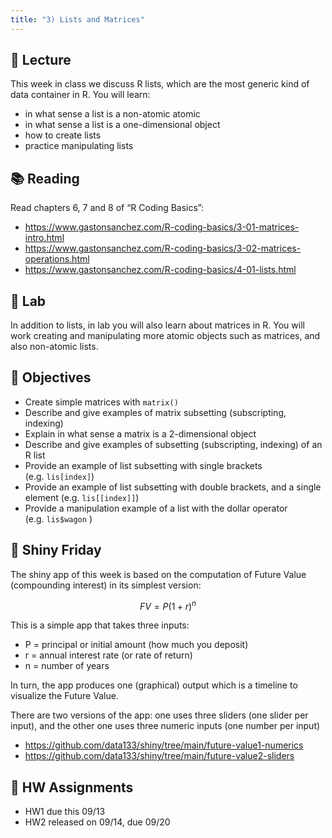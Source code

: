 ```yaml
---
title: "3) Lists and Matrices"
---
```



## 📖 Lecture

This week in class we discuss R lists, which are the most generic kind of data container in R. You will learn:

- in what sense a list is a non-atomic atomic
- in what sense a list is a one-dimensional object
- how to create lists
- practice manipulating lists
 


## 📚 Reading

Read chapters 6, 7 and 8 of "R Coding Basics":

- <a href="https://www.gastonsanchez.com/R-coding-basics/3-01-matrices-intro.html" target="_blank">https://www.gastonsanchez.com/R-coding-basics/3-01-matrices-intro.html</a>
- <a href="https://www.gastonsanchez.com/R-coding-basics/3-02-matrices-operations.html" target="_blank">https://www.gastonsanchez.com/R-coding-basics/3-02-matrices-operations.html</a>
- <a href="https://www.gastonsanchez.com/R-coding-basics/4-01-lists.html" target="_blank">https://www.gastonsanchez.com/R-coding-basics/4-01-lists.html</a>
 


## 🔬 Lab

In addition to lists, in lab you will also learn about matrices in R. You will work creating and manipulating more atomic objects such as matrices, and also non-atomic lists.

 

## 🎯 Objectives

- Create simple matrices with `matrix()`
- Describe and give examples of matrix subsetting (subscripting, indexing)
- Explain in what sense a matrix is a 2-dimensional object
- Describe and give examples of subsetting (subscripting, indexing) of an R list
- Provide an example of list subsetting with single brackets (e.g. `lis[index]`)
- Provide an example of list subsetting with double brackets, and a single element (e.g. `lis[[index]]`) 
- Provide a manipulation example of a list with the dollar operator (e.g. `lis$wagon` )



## 🔆 Shiny Friday

The shiny app of this week is based on the computation of Future Value (compounding interest) in its simplest version:

$$
FV = P (1 + r)^n
$$

This is a simple app that takes three inputs:

- P = principal or initial amount (how much you deposit)
- r = annual interest rate (or rate of return)
- n = number of years

In turn, the app produces one (graphical) output which is a timeline to visualize the Future Value.


There are two versions of the app: one uses three sliders (one slider per input), and the other one uses three numeric inputs (one number per input)

- <a href="https://github.com/data133/shiny/tree/main/future-value1-numerics" target="_blank">https://github.com/data133/shiny/tree/main/future-value1-numerics</a>
- <a href="https://github.com/data133/shiny/tree/main/future-value2-sliders" target="_blank">https://github.com/data133/shiny/tree/main/future-value2-sliders</a>



## 🔔 HW Assignments

- HW1 due this 09/13
- HW2 released on 09/14, due 09/20
 